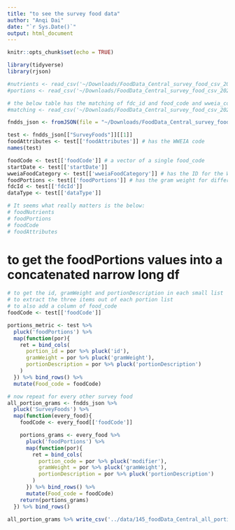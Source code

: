 ```yaml
---
title: "to see the survey food data"
author: "Anqi Dai"
date: "`r Sys.Date()`"
output: html_document
---
```


```r
knitr::opts_chunk$set(echo = TRUE)
```

```r
library(tidyverse)
library(rjson)
```

```r
#nutrients <- read_csv('~/Downloads/FoodData_Central_survey_food_csv_2022-10-28 2/food_nutrient.csv')
#portions <- read_csv('~/Downloads/FoodData_Central_survey_food_csv_2022-10-28 2/food_portion.csv')

# the below table has the matching of fdc_id and food_code and wweia_code
#matching <- read_csv('~/Downloads/FoodData_Central_survey_food_csv_2022-10-28 2/survey_fndds_food.csv')

fndds_json <- fromJSON(file = "~/Downloads/FoodData_Central_survey_food_json_2022-10-28 2.json")

test <- fndds_json[["SurveyFoods"]][[1]]
foodAttributes <- test[['foodAttributes']] # has the WWEIA code
names(test)
```

```r
foodCode <- test[['foodCode']] # a vector of a single food_code
startDate <- test[['startDate']] 
wweiaFoodCategory <- test[['wweiaFoodCategory']] # has the ID for the WWEIA code
foodPortions <- test[['foodPortions']] # has the gram weight for different measuring unit 
fdcId <- test[['fdcId']]
dataType <- test[['dataType']]

# It seems what really matters is the below:
# foodNutrients
# foodPortions
# foodCode
# foodAttributes

```

# to get the foodPortions values into a concatenated narrow long df

```r
# to get the id, gramWeight and portionDescription in each small list 
# to extract the three items out of each portion list
# to also add a column of food_code
foodCode <- test[['foodCode']]

portions_metric <- test %>% 
  pluck('foodPortions') %>% 
  map(function(por){
    ret = bind_cols(
      portion_id = por %>% pluck('id'),
      gramWeight = por %>% pluck('gramWeight'),
      portionDescription = por %>% pluck('portionDescription')
    )
  }) %>% bind_rows() %>% 
  mutate(Food_code = foodCode)
```

```r
# now repeat for every other survey food
all_portion_grams <- fndds_json %>% 
  pluck('SurveyFoods') %>% 
  map(function(every_food){
    foodCode <- every_food[['foodCode']]

    portions_grams <- every_food %>% 
      pluck('foodPortions') %>% 
      map(function(por){
        ret = bind_cols(
          portion_code = por %>% pluck('modifier'),
          gramWeight = por %>% pluck('gramWeight'),
          portionDescription = por %>% pluck('portionDescription')
        )
      }) %>% bind_rows() %>% 
      mutate(Food_code = foodCode)
    return(portions_grams)
  }) %>% bind_rows()

all_portion_grams %>% write_csv('../data/145_foodData_Central_all_portion_grams.csv')
```

